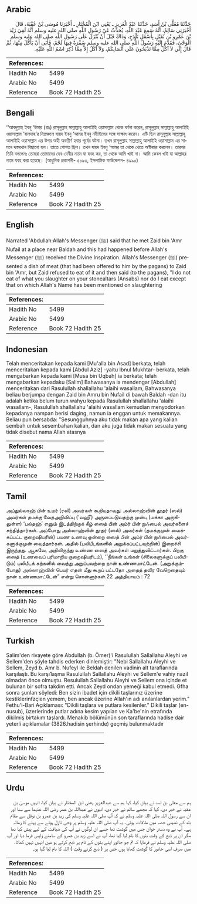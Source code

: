 ## Arabic


<div dir="rtl" lang="ar" style={{fontSize:'larger',backgroundColor:'#f8f9fa',padding:20}}>
حَدَّثَنَا مُعَلَّى بْنُ أَسَدٍ، حَدَّثَنَا عَبْدُ الْعَزِيزِ ـ يَعْنِي ابْنَ الْمُخْتَارِ ـ أَخْبَرَنَا مُوسَى بْنُ عُقْبَةَ، قَالَ أَخْبَرَنِي سَالِمٌ، أَنَّهُ سَمِعَ عَبْدَ اللَّهِ، يُحَدِّثُ عَنْ رَسُولِ اللَّهِ صلى الله عليه وسلم أَنَّهُ لَقِيَ زَيْدَ بْنَ عَمْرِو بْنِ نُفَيْلٍ بِأَسْفَلِ بَلْدَحٍ، وَذَاكَ قَبْلَ أَنْ يُنْزَلَ عَلَى رَسُولِ اللَّهِ صلى الله عليه وسلم الْوَحْىُ، فَقَدَّمَ إِلَيْهِ رَسُولُ اللَّهِ صلى الله عليه وسلم سُفْرَةً فِيهَا لَحْمٌ، فَأَبَى أَنْ يَأْكُلَ مِنْهَا، ثُمَّ قَالَ إِنِّي لاَ آكُلُ مِمَّا تَذْبَحُونَ عَلَى أَنْصَابِكُمْ، وَلاَ آكُلُ إِلاَّ مِمَّا ذُكِرَ اسْمُ اللَّهِ عَلَيْهِ‏.‏
</div>
<div style={{backgroundColor:'#f8f9fa',padding:20, marginBottom: 10}}><table> <thead> <tr> <th>References:</th> <th></th> </tr> </thead> <tbody><tr><td>Hadith No</td><td>5499</td></tr><tr><td>Arabic No</td><td>5499</td></tr><tr><td>Reference</td><td>Book 72 Hadith 25</td></tr></tbody></table></div>

## Bengali


<div dir="ltr" lang="bn" style={{fontSize:'larger',backgroundColor:'#f8f9fa',padding:20}}>
‘‘আবদুল্লাহ ইবনু ‘উমার (রাঃ) রাসূলুল্লাহ সাল্লাল্লাহু আলাইহি ওয়াসাল্লাম থেকে বর্ণনা করেন, রাসূলুল্লাহ সাল্লাল্লাহু আলাইহি ওয়াসাল্লাম ‘বালদাহ’র নিম্নাঞ্চলে যায়দ ইবনু ‘আমর ইবনু নবীাইলের সঙ্গে সাক্ষাৎ করেন। এটি ছিল রাসূলুল্লাহ সাল্লাল্লাহু আলাইহি ওয়াসাল্লাম এর উপর অহী অবতীর্ণ হবার পূর্বের ঘটনা। তখন রাসূলুল্লাহ সাল্লাল্লাহু আলাইহি ওয়াসাল্লাম এর সামনে দস্তরখান বিছানো হল। তাতে গোশত ছিল। তখন যায়দ ইবনু ‘আমর তা থেকে খেতে অস্বীকার করলেন। তারপর তিনি বললেনঃ তোমরা তোমাদের দেব-দেবীর নামে যা যবহ কর, তা থেকে আমি খাই না। আমি কেবল খাই যা আল্লাহর নামে যবহ করা হয়েছে। (আধুনিক প্রকাশনী- ৫০৯৩, ইসলামিক ফাউন্ডেশন- ৪৯৯০)
</div>
<div style={{backgroundColor:'#f8f9fa',padding:20, marginBottom: 10}}><table> <thead> <tr> <th>References:</th> <th></th> </tr> </thead> <tbody><tr><td>Hadith No</td><td>5499</td></tr><tr><td>Arabic No</td><td>5499</td></tr><tr><td>Reference</td><td>Book 72 Hadith 25</td></tr></tbody></table></div>

## English


<div dir="ltr" lang="en" style={{fontSize:'larger',backgroundColor:'#f8f9fa',padding:20}}>
Narrated 'Abdullah:Allah's Messenger (ﷺ) said that he met Zaid bin 'Amr Nufail at a place near Baldah and this had happened before Allah's Messenger (ﷺ) received the Divine Inspiration. Allah's Messenger (ﷺ) presented a dish of meat (that had been offered to him by the pagans) to Zaid bin 'Amr, but Zaid refused to eat of it and then said (to the pagans), "I do not eat of what you slaughter on your stonealtars (Ansabs) nor do I eat except that on which Allah's Name has been mentioned on slaughtering
</div>
<div style={{backgroundColor:'#f8f9fa',padding:20, marginBottom: 10}}><table> <thead> <tr> <th>References:</th> <th></th> </tr> </thead> <tbody><tr><td>Hadith No</td><td>5499</td></tr><tr><td>Arabic No</td><td>5499</td></tr><tr><td>Reference</td><td>Book 72 Hadith 25</td></tr></tbody></table></div>

## Indonesian


<div dir="ltr" lang="id" style={{fontSize:'larger',backgroundColor:'#f8f9fa',padding:20}}>
Telah menceritakan kepada kami [Mu'alla bin Asad] berkata, telah menceritakan kepada kami [Abdul Aziz] -yaitu Ibnul Mukhtar- berkata, telah mengabarkan kepada kami [Musa bin Uqbah] ia berkata; telah mengabarkan kepadaku [Salim] Bahwasanya ia mendengar [Abdullah] menceritakan dari Rasulullah shallallahu 'alaihi wasallam, Bahwasanya beliau berjumpa dengan Zaid bin Amru bin Nufail di bawah Baldah -dan itu adalah ketika belum turun wahyu kepada Rasulullah shallallahu 'alaihi wasallam-, Rasulullah shallallahu 'alaihi wasallam kemudian menyodorkan kepadanya nampan berisi daging, namun ia enggan untuk memakannya. Beliau pun bersabda: "Sesungguhnya aku tidak makan apa yang kalian sembah untuk sesembahan kalian, dan aku juga tidak makan sesuatu yang tidak disebut nama Allah atasnya
</div>
<div style={{backgroundColor:'#f8f9fa',padding:20, marginBottom: 10}}><table> <thead> <tr> <th>References:</th> <th></th> </tr> </thead> <tbody><tr><td>Hadith No</td><td>5499</td></tr><tr><td>Arabic No</td><td>5499</td></tr><tr><td>Reference</td><td>Book 72 Hadith 25</td></tr></tbody></table></div>

## Tamil


<div dir="ltr" lang="ta" style={{fontSize:'larger',backgroundColor:'#f8f9fa',padding:20}}>
அப்துல்லாஹ் பின் உமர் (ரலி) அவர்கள் கூறியதாவது: அல்லாஹ்வின் தூதர் (ஸல்) அவர்கள் தமக்கு வேதஅறிவிப்பு (‘வஹீ’) அருளப்படுவதற்கு முன்பு (மக்கா அருகிலுள்ள) ‘பல்தஹ்’ எனும் இடத்திற்குக் கீழ் ஸைத் பின் அம்ர் பின் நுஃபைல் அவர்களைச் சந்தித்தார்கள். அப்போது அல்லாஹ்வின் தூதர் (ஸல்) அவர்கள் (தமக்குமுன் வைக்கப்பட்ட குறைஷியரின்) பயண உணவு ஒன்றை ஸைத் பின் அம்ர் பின் நுஃபைல் அவர்களுக்குமுன் வைத்தார்கள். அதில் (பலிபீடங்களில் அறுக்கப்பட்டவற்றின்) இறைச்சி இருந்தது. ஆகவே, அதிலிருந்து உண்ண ஸைத் அவர்கள் மறுத்துவிட்டார்கள். பிறகு ஸைத் (உணவைப் பரிமாறிய குறைஷியரிடம்), ‘‘நீங்கள் உங்கள் (சிலைகளுக்குப் பலியிடும்) பலிபீடக் கற்களில் வைத்து அறுப்பவற்றை நான் உண்ணமாட்டேன். (அறுக்கும்போது) அல்லாஹ்வின் பெயர் எதன் மீது கூறப் பட்டதோ அதைத் தவிர வேறெதையும் நான் உண்ணமாட்டேன்” என்று சொன்னார்கள்.22 அத்தியாயம் : 72
</div>
<div style={{backgroundColor:'#f8f9fa',padding:20, marginBottom: 10}}><table> <thead> <tr> <th>References:</th> <th></th> </tr> </thead> <tbody><tr><td>Hadith No</td><td>5499</td></tr><tr><td>Arabic No</td><td>5499</td></tr><tr><td>Reference</td><td>Book 72 Hadith 25</td></tr></tbody></table></div>

## Turkish


<div dir="ltr" lang="tr" style={{fontSize:'larger',backgroundColor:'#f8f9fa',padding:20}}>
Salim'den rivayete göre Abdullah (b. Ömer)'i Rasulullah Sallallahu Aleyhi ve Sellem'den şöyle tahdis ederken dinlemiştir: "Nebi Sallallahu Aleyhi ve Sellem, Zeyd b. Amr b. Nufeyl ile Beldah denilen vadinin alt taraflarında karşılaştı. Bu karşı1aşma Rasulullah Sallallahu Aleyhi ve Sellem'e vahiy nazil olmadan önce olmuştu. Resulullah Sallallahu Aleyhi ve Sellem ona içinde et bulunan bir sofra takdim etti. Ancak Zeyd ondan yemeği kabul etmedi. Gfha sonra şunları söyledi: Ben sizin ibadet için dikili taşlarınız üzerine kestiklerinfzçien yemem, ben ancak üzerine Allah'ın adı anılanlardan yerim." Fethu'l-Bari Açıklaması: "Dikili taşlara ve putlara kesilenler." Dikili taşlar (en-nusub), üzerlerinde putlar adına kesim yapılan ve Ka'be'nin etrafında dikilmiş birtakım taşlardı. Menakib bölümünün son taraflarında hadise dair yeterli açıklamalar (3826.hadisin şerhinde) geçmiş bulunmaktadır
</div>
<div style={{backgroundColor:'#f8f9fa',padding:20, marginBottom: 10}}><table> <thead> <tr> <th>References:</th> <th></th> </tr> </thead> <tbody><tr><td>Hadith No</td><td>5499</td></tr><tr><td>Arabic No</td><td>5499</td></tr><tr><td>Reference</td><td>Book 72 Hadith 25</td></tr></tbody></table></div>

## Urdu


<div dir="rtl" lang="ur" style={{fontSize:'larger',backgroundColor:'#f8f9fa',padding:20}}>
ہم سے معلی بن اسد نے بیان کیا، کہا ہم سے عبدالعزیز یعنی ابن المختار نے بیان کیا، انہیں موسیٰ بن عقبہ نے خبر دی، کہا کہ مجھے سالم نے خبر دی، انہوں نے عبداللہ بن عمر رضی اللہ عنہما سے سنا اور ان سے رسول اللہ صلی اللہ علیہ وسلم نے کہ آپ صلی اللہ علیہ وسلم کی زید بن عمرو بن نوفل سے مقام بلد کے نشیبی حصہ میں ملاقات ہوئی۔ یہ آپ صلی اللہ علیہ وسلم پر وحی نازل ہونے سے پہلے کا زمانہ ہے۔ آپ نے وہ دستر خوان جس میں گوشت تھا جسے ان لوگوں نے آپ کی ضیافت کے لیے پیش کیا تھا مگر ان پر ذبح کے وقت بتوں کا نام لیا گیا تھا، آپ نے اسے زید بن عمرو کے سامنے واپس فرما دیا اور آپ صلی اللہ علیہ وسلم نے فرمایا کہ تم جو جانور اپنے بتوں کے نام پر ذبح کرتے ہو میں انہیں نہیں کھاتا، میں صرف اسی جانور کا گوشت کھاتا ہوں جس پر ( ذبح کرتے وقت ) اللہ کا نام لیا گیا ہو۔
</div>
<div style={{backgroundColor:'#f8f9fa',padding:20, marginBottom: 10}}><table> <thead> <tr> <th>References:</th> <th></th> </tr> </thead> <tbody><tr><td>Hadith No</td><td>5499</td></tr><tr><td>Arabic No</td><td>5499</td></tr><tr><td>Reference</td><td>Book 72 Hadith 25</td></tr></tbody></table></div>